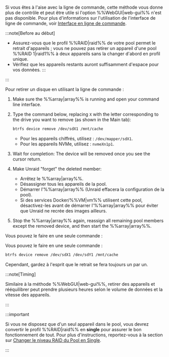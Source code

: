 Si vous êtes à l'aise avec la ligne de commande, cette méthode vous donne plus de contrôle et peut être utile si l'option %%WebGUI|web-gui%% n'est pas disponible. Pour plus d'informations sur l'utilisation de l'interface de ligne de commande, voir [Interface en ligne de commande](../../../system-administration/advanced-tools/command-line-interface.mdx).

:::note[Before au début]

- Assurez-vous que le profil %%RAID|raid%% de votre pool permet le retrait d'appareils ; vous ne pouvez pas retirer un appareil d'une pool %%RAID 1|raid1%% à deux appareils sans la changer d'abord en profil unique.
- Vérifiez que les appareils restants auront suffisamment d'espace pour vos données.
  :::

:::

Pour retirer un disque en utilisant la ligne de commande :

1. Make sure the %%array|array%% is running and open your command line interface.

2. Type the command below, replacing `X` with the letter corresponding to the drive you want to remove (as shown in the Main tab):

   ```bash
   btrfs device remove /dev/sdX1 /mnt/cache
   ```

   - Pour les appareils chiffrés, utilisez : `/dev/mapper/sdX1`.
   - Pour les appareils NVMe, utilisez : `nvmeXn1p1`.

3. Wait for completion: The device will be removed once you see the cursor return.

4. Make Unraid "forget" the deleted member:
   - Arrêtez le %%array|array%%.
   - Désassigner tous les appareils de la pool.
   - Démarrer l'%%array|array%% (Unraid effacera la configuration de la pool).
   - Si des services Docker/%%VM|vm%% utilisent cette pool, désactivez-les avant de démarrer l'%%array|array%% pour éviter que Unraid ne recrée des images ailleurs.

5. Stop the %%array|array%% again, reassign all remaining pool members except the removed device, and then start the %%array|array%%.

Vous pouvez le faire en une seule commande :

Vous pouvez le faire en une seule commande :

```bash
btrfs device remove /dev/sdX1 /dev/sdY1 /mnt/cache
```

Cependant, gardez à l'esprit que le retrait se fera toujours un par un.

:::note\[Timing]

Similaire à la méthode %%WebGUI|web-gui%%, retirer des appareils et rééquilibrer peut prendre plusieurs heures selon le volume de données et la vitesse des appareils.

:::

:::important

Si vous ne disposez que d'un seul appareil dans le pool, vous devrez convertir le profil %%RAID|raid%% en **single** pour assurer le bon fonctionnement de tout. Pour plus d'instructions, reportez-vous à la section sur [Changer le niveau RAID du Pool en Single](#changing-pool-raid-levels).

:::
